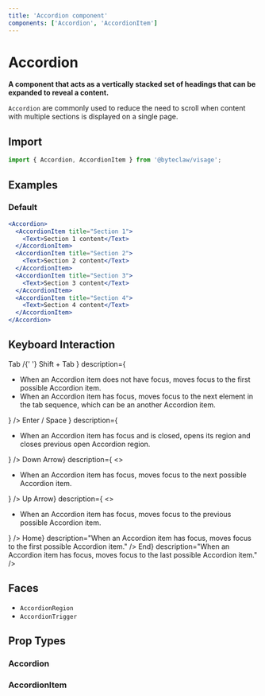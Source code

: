 ```yaml
---
title: 'Accordion component'
components: ['Accordion', 'AccordionItem']
---
```


# Accordion

**A component that acts as a vertically stacked set of headings that can be expanded to reveal a content.**

`Accordion` are commonly used to reduce the need to scroll when content with multiple sections is displayed on a single page.

## Import

```js transpile=false
import { Accordion, AccordionItem } from '@byteclaw/visage';
```

## Examples

### Default

```jsx live=true
<Accordion>
  <AccordionItem title="Section 1">
    <Text>Section 1 content</Text>
  </AccordionItem>
  <AccordionItem title="Section 2">
    <Text>Section 2 content</Text>
  </AccordionItem>
  <AccordionItem title="Section 3">
    <Text>Section 3 content</Text>
  </AccordionItem>
  <AccordionItem title="Section 4">
    <Text>Section 4 content</Text>
  </AccordionItem>
</Accordion>
```

## Keyboard Interaction

<DescriptionList>
  <DescriptionListItem
    term={
      <>
        <KeyboardKey>Tab</KeyboardKey> /{' '}
        <Text styles={{ whiteSpace: 'nowrap' }}>
          <KeyboardKey>Shift</KeyboardKey> + <KeyboardKey>Tab</KeyboardKey>
        </Text>
      </>
    }
    description={
      <ul>
        <li>
          When an Accordion item does not have focus, moves focus to the first
          possible Accordion item.
        </li>
        <li>
          When an Accordion item has focus, moves focus to the next element in
          the tab sequence, which can be an another Accordion item.
        </li>
      </ul>
    }
  />
  <DescriptionListItem
    term={
      <>
        <KeyboardKey>Enter</KeyboardKey> / <KeyboardKey>Space</KeyboardKey>
      </>
    }
    description={
      <ul>
        <li>
          When an Accordion item has focus and is closed, opens its region and
          closes previous open Accordion region.
        </li>
      </ul>
    }
  />
  <DescriptionListItem
    term={<KeyboardKey>Down Arrow</KeyboardKey>}
    description={
      <>
        <ul>
          <li>
            When an Accordion item has focus, moves focus to the next possible
            Accordion item.
          </li>
        </ul>
      </>
    }
  />
  <DescriptionListItem
    term={<KeyboardKey>Up Arrow</KeyboardKey>}
    description={
      <>
        <ul>
          <li>
            When an Accordion item has focus, moves focus to the previous
            possible Accordion item.
          </li>
        </ul>
      </>
    }
  />
  <DescriptionListItem
    term={<KeyboardKey>Home</KeyboardKey>}
    description="When an Accordion item has focus, moves focus to the first possible Accordion item."
  />
  <DescriptionListItem
    term={<KeyboardKey>End</KeyboardKey>}
    description="When an Accordion item has focus, moves focus to the last possible Accordion item."
  />
</DescriptionList>

## Faces

- `AccordionRegion`
- `AccordionTrigger`

## Prop Types

### Accordion

<PropTypes component="Accordion" />

### AccordionItem

<PropTypes component="AccordionItem" />
